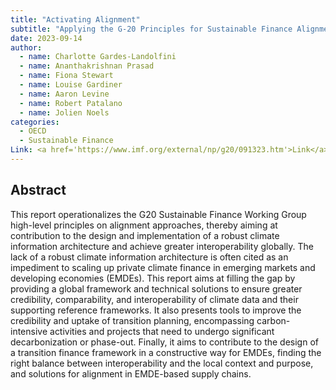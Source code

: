 ```yaml
---
title: "Activating Alignment"
subtitle: "Applying the G-20 Principles for Sustainable Finance Alignment with a Focus on Climate Change Mitigation"
date: 2023-09-14
author:
  - name: Charlotte Gardes-Landolfini
  - name: Ananthakrishnan Prasad
  - name: Fiona Stewart
  - name: Louise Gardiner
  - name: Aaron Levine
  - name: Robert Patalano
  - name: Jolien Noels
categories: 
  - OECD
  - Sustainable Finance
Link: <a href='https://www.imf.org/external/np/g20/091323.htm'>Link</a>
---
```


## Abstract

This report operationalizes the G20 Sustainable Finance Working Group high-level principles on alignment approaches, thereby aiming at contribution to the design and implementation of a robust climate information architecture and achieve greater interoperability globally. The lack of a robust climate information architecture is often cited as an impediment to scaling up private climate finance in emerging markets and developing economies (EMDEs). This report aims at filling the gap by providing a global framework and technical solutions to ensure greater credibility, comparability, and interoperability of climate data and their supporting reference frameworks. It also presents tools to improve the credibility and uptake of transition planning, encompassing carbon-intensive activities and projects that need to undergo significant decarbonization or phase-out. Finally, it aims to contribute to the design of a transition finance framework in a constructive way for EMDEs, finding the right balance between interoperability and the local context and purpose, and solutions for alignment in EMDE-based supply chains.
